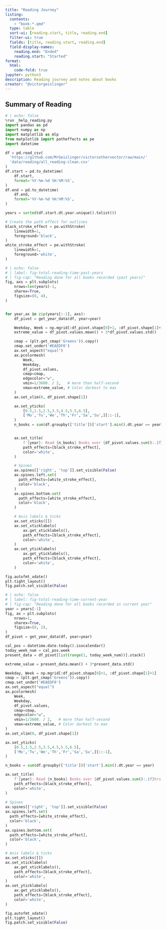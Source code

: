 ```yaml
---
title: "Reading Journey"
listing:
  contents:
    - "book-*.qmd"
  type: table
  sort-ui: [reading.start, title, reading.end]
  filter-ui: true
  fields: [title, reading.start, reading.end]
  field-display-names:
    reading.end: "Ended"
    reading.start: "Started"
format:
  html:
    code-fold: true
jupyter: python3
description: Reading journey and notes about books
creator: "@victorgeislinger"
---
```


## Summary of Reading

```python
# | echo: false
%run _help_reading.py
import pandas as pd
import numpy as np
import matplotlib as mlp
from matplotlib import patheffects as pe
import datetime

df = pd.read_csv(
  'https://github.com/MrGeislinger/victorsothervector/raw/main/'
  'data/reading/all_reading-clean.csv'
)
df.start = pd.to_datetime(
    df.start,
    format='%Y-%m-%d %H:%M:%S',
)
df.end = pd.to_datetime(
    df.end,
    format='%Y-%m-%d %H:%M:%S',
)

years = sorted(df.start.dt.year.unique().tolist())

# Create the path effect for outlines
black_stroke_effect = pe.withStroke(
    linewidth=1,
    foreground='black',
)
white_stroke_effect = pe.withStroke(
    linewidth=1,
    foreground='white',
)
```

```python
# | echo: false
# | label: fig-total-reading-time-past-years
# | fig-cap: "Reading done for all books recorded (past years)"
fig, axs = plt.subplots(
    nrows=len(years)-1,
    sharex=True,
    figsize=(8, 4),
)


for year,ax in zip(years[:-1], axs):
    df_pivot = get_year_data(df, year=year)

    Weekday, Week = np.mgrid[:df_pivot.shape[0]+1, :df_pivot.shape[1]+1]
    extreme_value = df_pivot.values.mean() + 3*df_pivot.values.std() 

    cmap = (plt.get_cmap('Greens')).copy()
    cmap.set_under('#EAEDF0')
    ax.set_aspect("equal")
    ax.pcolormesh(
        Week,
        Weekday,
        df_pivot.values,
        cmap=cmap,
        edgecolor="w",
        vmin=1/3600. / 2,   # more than half-second
        vmax=extreme_value, # Color darkest to max
    )
    ax.set_xlim(0, df_pivot.shape[1])

    ax.set_yticks(
        [0.5,1.5,2.5,3.5,4.5,5.5,6.5],
        ['Mo','Tu','We','Th','Fr','Sa','Su',][::-1],
    )
    n_books = sum(df.groupby(['title'])['start'].min().dt.year == year)


    ax.set_title(
        f'{year}: Read {n_books} Books over {df_pivot.values.sum():.1f}hrs',
        path_effects=[black_stroke_effect],
        color='white',
    )

    # Spines
    ax.spines[['right', 'top']].set_visible(False)
    ax.spines.left.set(
      path_effects=[white_stroke_effect],
      color='black',
    )
    ax.spines.bottom.set(
      path_effects=[white_stroke_effect],
      color='black',
    )

    # Axis labels & ticks    
    ax.set_xticks([])
    ax.set_xticklabels(
        ax.get_xticklabels(),
        path_effects=[black_stroke_effect],
        color='white',
    )
    ax.set_yticklabels(
        ax.get_yticklabels(),
        path_effects=[black_stroke_effect],
        color='white',        
    )

fig.autofmt_xdate()
plt.tight_layout()
fig.patch.set_visible(False)
```

```python
# | echo: false
# | label: fig-total-reading-time-current-year
# | fig-cap: "Reading done for all books recorded in current year"
year = years[-1]
fig, ax = plt.subplots(
    nrows=1,
    sharex=True,
    figsize=(8, 2),
)
df_pivot = get_year_data(df, year=year)

cal_pos = datetime.date.today().isocalendar()
today_week_num = cal_pos.week
present_data = df_pivot[list(range(1, today_week_num))].stack()

extreme_value = present_data.mean() + 3*present_data.std() 

Weekday, Week = np.mgrid[:df_pivot.shape[0]+1, :df_pivot.shape[1]+1]
cmap = (plt.get_cmap('Greens')).copy()
cmap.set_under('#EAEDF0')
ax.set_aspect("equal")
ax.pcolormesh(
    Week,
    Weekday,
    df_pivot.values,
    cmap=cmap,
    edgecolor="w",
    vmin=1/3600. / 2,   # more than half-second
    vmax=extreme_value, # Color darkest to max
)
ax.set_xlim(0, df_pivot.shape[1])

ax.set_yticks(
    [0.5,1.5,2.5,3.5,4.5,5.5,6.5],
    ['Mo','Tu','We','Th','Fr','Sa','Su',][::-1],
)

n_books = sum(df.groupby(['title'])['start'].min().dt.year == year)

ax.set_title(
    f'{year}: Read {n_books} Books over {df_pivot.values.sum():.1f}hrs',
    path_effects=[black_stroke_effect],
    color='white',
)
    
# Spines
ax.spines[['right', 'top']].set_visible(False)
ax.spines.left.set(
  path_effects=[white_stroke_effect],
  color='black',
)
ax.spines.bottom.set(
  path_effects=[white_stroke_effect],
  color='black',
)

# Axis labels & ticks    
ax.set_xticks([])
ax.set_xticklabels(
    ax.get_xticklabels(),
    path_effects=[black_stroke_effect],
    color='white',
)
ax.set_yticklabels(
    ax.get_yticklabels(),
    path_effects=[black_stroke_effect],
    color='white',        
)

fig.autofmt_xdate()
plt.tight_layout()
fig.patch.set_visible(False)
```